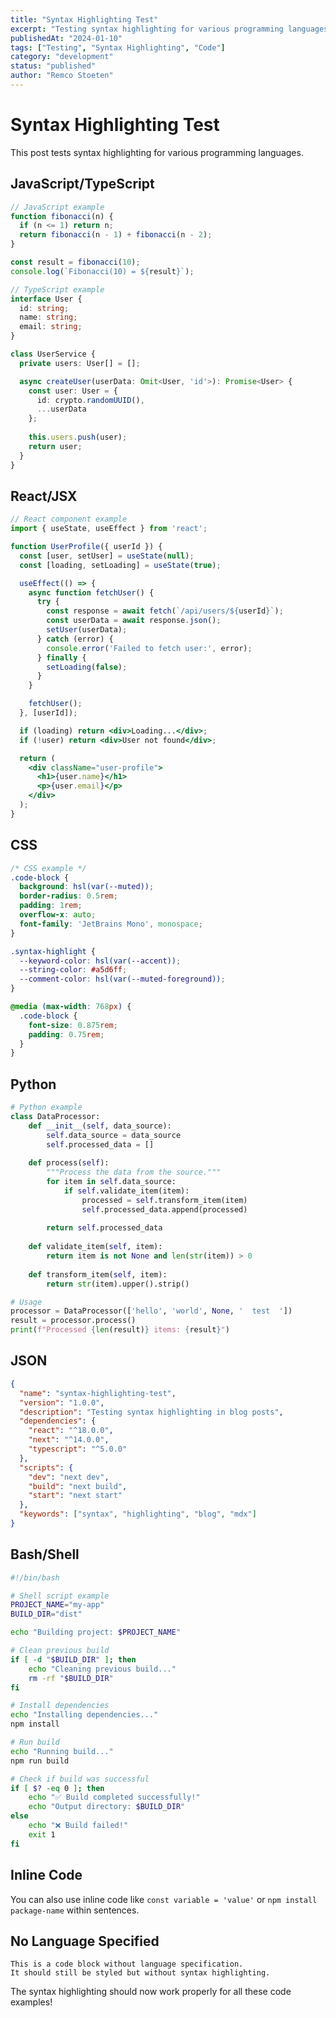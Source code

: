 ```yaml
---
title: "Syntax Highlighting Test"
excerpt: "Testing syntax highlighting for various programming languages in our blog."
publishedAt: "2024-01-10"
tags: ["Testing", "Syntax Highlighting", "Code"]
category: "development"
status: "published"
author: "Remco Stoeten"
---
```


# Syntax Highlighting Test

This post tests syntax highlighting for various programming languages.

## JavaScript/TypeScript

```javascript
// JavaScript example
function fibonacci(n) {
  if (n <= 1) return n;
  return fibonacci(n - 1) + fibonacci(n - 2);
}

const result = fibonacci(10);
console.log(`Fibonacci(10) = ${result}`);
```

```typescript
// TypeScript example
interface User {
  id: string;
  name: string;
  email: string;
}

class UserService {
  private users: User[] = [];

  async createUser(userData: Omit<User, 'id'>): Promise<User> {
    const user: User = {
      id: crypto.randomUUID(),
      ...userData
    };
    
    this.users.push(user);
    return user;
  }
}
```

## React/JSX

```jsx
// React component example
import { useState, useEffect } from 'react';

function UserProfile({ userId }) {
  const [user, setUser] = useState(null);
  const [loading, setLoading] = useState(true);

  useEffect(() => {
    async function fetchUser() {
      try {
        const response = await fetch(`/api/users/${userId}`);
        const userData = await response.json();
        setUser(userData);
      } catch (error) {
        console.error('Failed to fetch user:', error);
      } finally {
        setLoading(false);
      }
    }

    fetchUser();
  }, [userId]);

  if (loading) return <div>Loading...</div>;
  if (!user) return <div>User not found</div>;

  return (
    <div className="user-profile">
      <h1>{user.name}</h1>
      <p>{user.email}</p>
    </div>
  );
}
```

## CSS

```css
/* CSS example */
.code-block {
  background: hsl(var(--muted));
  border-radius: 0.5rem;
  padding: 1rem;
  overflow-x: auto;
  font-family: 'JetBrains Mono', monospace;
}

.syntax-highlight {
  --keyword-color: hsl(var(--accent));
  --string-color: #a5d6ff;
  --comment-color: hsl(var(--muted-foreground));
}

@media (max-width: 768px) {
  .code-block {
    font-size: 0.875rem;
    padding: 0.75rem;
  }
}
```

## Python

```python
# Python example
class DataProcessor:
    def __init__(self, data_source):
        self.data_source = data_source
        self.processed_data = []
    
    def process(self):
        """Process the data from the source."""
        for item in self.data_source:
            if self.validate_item(item):
                processed = self.transform_item(item)
                self.processed_data.append(processed)
        
        return self.processed_data
    
    def validate_item(self, item):
        return item is not None and len(str(item)) > 0
    
    def transform_item(self, item):
        return str(item).upper().strip()

# Usage
processor = DataProcessor(['hello', 'world', None, '  test  '])
result = processor.process()
print(f"Processed {len(result)} items: {result}")
```

## JSON

```json
{
  "name": "syntax-highlighting-test",
  "version": "1.0.0",
  "description": "Testing syntax highlighting in blog posts",
  "dependencies": {
    "react": "^18.0.0",
    "next": "^14.0.0",
    "typescript": "^5.0.0"
  },
  "scripts": {
    "dev": "next dev",
    "build": "next build",
    "start": "next start"
  },
  "keywords": ["syntax", "highlighting", "blog", "mdx"]
}
```

## Bash/Shell

```bash
#!/bin/bash

# Shell script example
PROJECT_NAME="my-app"
BUILD_DIR="dist"

echo "Building project: $PROJECT_NAME"

# Clean previous build
if [ -d "$BUILD_DIR" ]; then
    echo "Cleaning previous build..."
    rm -rf "$BUILD_DIR"
fi

# Install dependencies
echo "Installing dependencies..."
npm install

# Run build
echo "Running build..."
npm run build

# Check if build was successful
if [ $? -eq 0 ]; then
    echo "✅ Build completed successfully!"
    echo "Output directory: $BUILD_DIR"
else
    echo "❌ Build failed!"
    exit 1
fi
```

## Inline Code

You can also use inline code like `const variable = 'value'` or `npm install package-name` within sentences.

## No Language Specified

```
This is a code block without language specification.
It should still be styled but without syntax highlighting.
```

The syntax highlighting should now work properly for all these code examples!